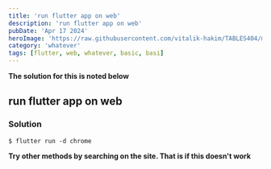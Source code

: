 ---
title: 'run flutter app on web'
description: 'run flutter app on web'
pubDate: 'Apr 17 2024'
heroImage: 'https://raw.githubusercontent.com/vitalik-hakim/TABLES404/main/error_b/misc.png'
category: 'whatever'
tags: [flutter, web, whatever, basic, basi]
---

**The solution for this is noted below**

## run flutter app on web

### Solution

```whatever
$ flutter run -d chrome
```
**Try other methods by searching on the site. That is if this doesn't work**

